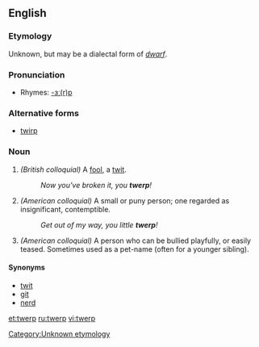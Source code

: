 ==English==

===Etymology===
Unknown, but may be a dialectal form of ''[[dwarf]]''.

===Pronunciation===
*Rhymes: [[Rhymes:English:-ɜː(r)p|-ɜː(r)p]]

===Alternative forms===
*[[twirp]]

===Noun===
{{en-noun}}

#''(British colloquial)'' A [[fool]], a [[twit]].
#:''Now you've broken it, you '''twerp'''!''
#''(American colloquial)'' A small or puny person; one regarded as insignificant, contemptible.
#:''Get out of my way, you little '''twerp'''!''
#''(American colloquial)'' A person who can be bullied playfully, or easily teased. Sometimes used as a pet-name (often for a younger sibling).

====Synonyms====
*[[twit]]
*[[git]]
*[[nerd]]

[[Category:Unknown etymology]]<!--SOED-->

[[et:twerp]]
[[ru:twerp]]
[[vi:twerp]]